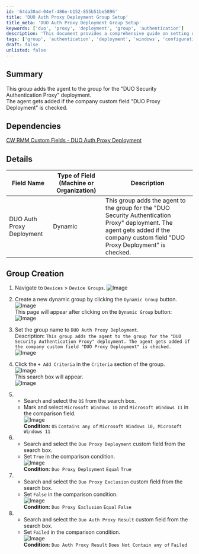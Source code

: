 ```yaml
---
id: '64da30ad-04ef-486e-b152-855b51be5896'
title: 'DUO Auth Proxy Deployment Group Setup'
title_meta: 'DUO Auth Proxy Deployment Group Setup'
keywords: ['duo', 'proxy', 'deployment', 'group', 'authentication']
description: 'This document provides a comprehensive guide on setting up a dynamic group for the DUO Security Authentication Proxy deployment in ConnectWise RMM. It details the necessary custom fields, group creation steps, and criteria for agent inclusion based on specific conditions.'
tags: ['group', 'authentication', 'deployment', 'windows', 'configuration']
draft: false
unlisted: false
---
```

## Summary

This group adds the agent to the group for the "DUO Security Authentication Proxy" deployment.  
The agent gets added if the company custom field "DUO Proxy Deployment" is checked.

## Dependencies

[CW RMM Custom Fields - DUO Auth Proxy Deployment](https://proval.itglue.com/DOC-5078775-17914128)

## Details

| Field Name                     | Type of Field (Machine or Organization) | Description                                                                                                                                                   |
|--------------------------------|-----------------------------------------|---------------------------------------------------------------------------------------------------------------------------------------------------------------|
| DUO Auth Proxy Deployment       | Dynamic                                 | This group adds the agent to the group for the "DUO Security Authentication Proxy" deployment. The agent gets added if the company custom field "DUO Proxy Deployment" is checked. |

## Group Creation

1. Navigate to `Devices` > `Device Groups`.
   ![Image](../../../static/img/DUO-Auth-Proxy-Deployment/image_6.png)

2. Create a new dynamic group by clicking the `Dynamic Group` button.  
   ![Image](../../../static/img/DUO-Auth-Proxy-Deployment/image_7.png)  
   This page will appear after clicking on the `Dynamic Group` button:  
   ![Image](../../../static/img/DUO-Auth-Proxy-Deployment/image_8.png)

3. Set the group name to `DUO Auth Proxy Deployment`.  
   Description: `This group adds the agent to the group for the "DUO Security Authentication Proxy" deployment. The agent gets added if the company custom field "DUO Proxy Deployment" is checked.`  
   ![Image](../../../static/img/DUO-Auth-Proxy-Deployment/image_9.png)

4. Click the `+ Add Criteria` in the `Criteria` section of the group.  
   ![Image](../../../static/img/DUO-Auth-Proxy-Deployment/image_10.png)  
   This search box will appear.  
   ![Image](../../../static/img/DUO-Auth-Proxy-Deployment/image_11.png)

5. - Search and select the `OS` from the search box.
   - Mark and select `Microsoft Windows 10` and `Microsoft Windows 11` in the comparison field.  
   ![Image](../../../static/img/DUO-Auth-Proxy-Deployment/image_12.png)  
   **Condition:** `OS` `Contains any of` `Microsoft Windows 10, Microsoft Windows 11`

6. - Search and select the `Duo Proxy Deployment` custom field from the search box.
   - Set `True` in the comparison condition.  
   ![Image](../../../static/img/DUO-Auth-Proxy-Deployment/image_13.png)  
   **Condition:** `Duo Proxy Deployment` `Equal` `True`

7. - Search and select the `Duo Proxy Exclusion` custom field from the search box.
   - Set `False` in the comparison condition.  
   ![Image](../../../static/img/DUO-Auth-Proxy-Deployment/image_14.png)  
   **Condition:** `Duo Proxy Exclusion` `Equal` `False`

8. - Search and select the `Duo Auth Proxy Result` custom field from the search box.
   - Set `Failed` in the comparison condition.  
   ![Image](../../../static/img/DUO-Auth-Proxy-Deployment/image_15.png)  
   **Condition:** `Duo Auth Proxy Result` `Does Not Contain any of` `Failed`











